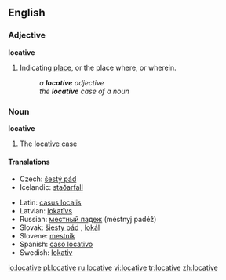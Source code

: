 ==English==
===Adjective===
'''locative'''
#{{Grammar}} Indicating [[place]], or the place where, or wherein.
#: ''a '''locative''' adjective''
#: ''the '''locative''' case of a noun''

===Noun===
'''locative'''
# {{Grammar}} The [[locative case]]

====Translations====
{{trans-top|grammatical case}}
*Czech: [[šestý pád]] {{m}}
*Icelandic: [[staðarfall]] {{n}}
{{trans-mid}}
*Latin: [[casus localis]] {{m}}
*Latvian: [[lokatīvs]] {{m}}
*Russian: [[местный падеж]] (méstnyj padéž) {{m}}
*Slovak: [[šiesty pád]] {{m}}, [[lokál]] {{m}}
*Slovene: [[mestnik]] {{m}}
*Spanish: [[caso locativo]] {{m}}
*Swedish: [[lokativ]] {{n}}
{{trans-bottom}}

[[io:locative]]
[[pl:locative]]
[[ru:locative]]
[[vi:locative]]
[[tr:locative]]
[[zh:locative]]